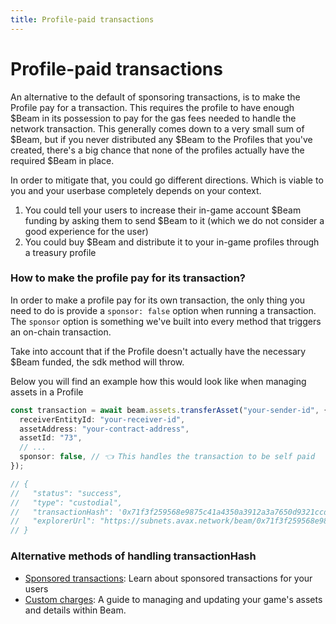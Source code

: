 ```yaml
---
title: Profile-paid transactions
---
```


# Profile-paid transactions

An alternative to the default of sponsoring transactions, is to make the Profile pay for a transaction. This requires the profile to have enough $Beam in its possession to pay for the gas fees needed to handle the network transaction. This generally comes down to a very small sum of $Beam, but if you never distributed any $Beam to the Profiles that you've created, there's a big chance that none of the profiles actually have the required $Beam in place.

In order to mitigate that, you could go different directions. Which is viable to you and your userbase completely depends on your context.

1. You could tell your users to increase their in-game account $Beam funding by asking them to send $Beam to it (which we do not consider a good experience for the user)
2. You could buy $Beam and distribute it to your in-game profiles through a treasury profile

### How to make the profile pay for its transaction?

In order to make a profile pay for its own transaction, the only thing you need to do is provide a `sponsor: false` option when running a transaction. The `sponsor` option is something we've built into every method that triggers an on-chain transaction.

Take into account that if the Profile doesn't actually have the necessary $Beam funded, the sdk method will throw.

Below you will find an example how this would look like when managing assets in a Profile

```typescript
const transaction = await beam.assets.transferAsset("your-sender-id", {
  receiverEntityId: "your-receiver-id",
  assetAddress: "your-contract-address",
  assetId: "73",
  // ...
  sponsor: false, // 👈 This handles the transaction to be self paid
});

// {
//   "status": "success",
//   "type": "custodial",
//   "transactionHash": '0x71f3f259568e9875c41a4350a3912a3a7650d9321ccd1d57641241128b4e504f',
//   "explorerUrl": "https://subnets.avax.network/beam/0x71f3f259568e9875c41a4350a3912a3a7650d9321ccd1d57641241128b4e504f"
// }
```

### Alternative methods of handling transactionHash

- [Sponsored transactions](/service/transactions/sponsored-transactions): Learn about sponsored transactions for your users
- [Custom charges](/service/transactions/custom-charges): A guide to managing and updating your game's assets and details within Beam.
